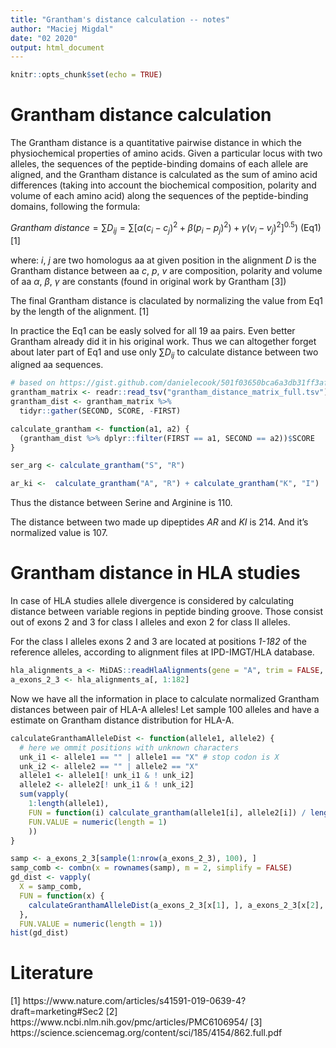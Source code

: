 ```yaml
---
title: "Grantham's distance calculation -- notes"
author: "Maciej Migdal"
date: "02 2020"
output: html_document
---
```


```r
knitr::opts_chunk$set(echo = TRUE)
```

# Grantham distance calculation
The Grantham distance is a quantitative pairwise distance in which the
physiochemical properties of amino acids. Given a particular locus with two
alleles, the sequences of the peptide-binding domains of each allele are
aligned, and the Grantham distance is calculated as the sum of amino acid
differences (taking into account the biochemical composition, polarity and
volume of each amino acid) along the sequences of the peptide-binding domains,
following the formula:

  $Grantham\ distance = \sum D_{ij} = \sum [\alpha(c_i - c_j)^2 + \beta(p_i - p_j)^2) + \gamma(v_i - v_j)^2]^{0.5})$ (Eq1) [1]

where:
  $i$, $j$ are two homologus aa at given position in the alignment
  $D$ is the Grantham distance between aa
  $c$, $p$, $v$ are composition, polarity and volume of aa
  $\alpha$, $\beta$, $\gamma$ are constants (found in original work by Grantham [3])

The final Grantham distance is claculated by normalizing the value from Eq1 by
the length of the alignment. [1]

In practice the Eq1 can be easly solved for all 19 aa pairs. Even better
Grantham already did it in his original work. Thus we can altogether forget
about later part of Eq1 and use only $\sum D_{ij}$ to calculate distance between 
two aligned aa sequences.

```r
# based on https://gist.github.com/danielecook/501f03650bca6a3db31ff3af2d413d2a
grantham_matrix <- readr::read_tsv("grantham_distance_matrix_full.tsv")
grantham_dist <- grantham_matrix %>% 
  tidyr::gather(SECOND, SCORE, -FIRST)

calculate_grantham <- function(a1, a2) {
  (grantham_dist %>% dplyr::filter(FIRST == a1, SECOND == a2))$SCORE
}

ser_arg <- calculate_grantham("S", "R")

ar_ki <-  calculate_grantham("A", "R") + calculate_grantham("K", "I")
```

Thus the distance between Serine and Arginine is 110.

The distance between two made up dipeptides *AR* and *KI* is 214. And it's 
normalized value is 107.

# Grantham distance in HLA studies
In case of HLA studies allele divergence is considered by calculating distance
between variable regions in peptide binding groove. Those consist out of exons
2 and 3 for class I alleles and exon 2 for class II alleles.

For the class I alleles exons 2 and 3 are located at positions *1-182* of the 
reference alleles, according to alignment files at IPD-IMGT/HLA database.

```r
hla_alignments_a <- MiDAS::readHlaAlignments(gene = "A", trim = FALSE, resolution = 4)
a_exons_2_3 <- hla_alignments_a[, 1:182]
```

Now we have all the information in place to calculate normalized Grantham 
distances between pair of HLA-A alleles! Let sample 100 alleles and have a
estimate on Grantham distance distribution for HLA-A.

```r
calculateGranthamAlleleDist <- function(allele1, allele2) {
  # here we ommit positions with unknown characters
  unk_i1 <- allele1 == "" | allele1 == "X" # stop codon is X
  unk_i2 <- allele2 == "" | allele2 == "X"
  allele1 <- allele1[! unk_i1 & ! unk_i2]
  allele2 <- allele2[! unk_i1 & ! unk_i2]
  sum(vapply(
    1:length(allele1),
    FUN = function(i) calculate_grantham(allele1[i], allele2[i]) / length(allele1),
    FUN.VALUE = numeric(length = 1)
    ))
}

samp <- a_exons_2_3[sample(1:nrow(a_exons_2_3), 100), ]
samp_comb <- combn(x = rownames(samp), m = 2, simplify = FALSE)
gd_dist <- vapply(
  X = samp_comb, 
  FUN = function(x) {
    calculateGranthamAlleleDist(a_exons_2_3[x[1], ], a_exons_2_3[x[2], ])
  },
  FUN.VALUE = numeric(length = 1))
hist(gd_dist)
```

# Literature
[1] https://www.nature.com/articles/s41591-019-0639-4?draft=marketing#Sec2
[2] https://www.ncbi.nlm.nih.gov/pmc/articles/PMC6106954/
[3] https://science.sciencemag.org/content/sci/185/4154/862.full.pdf
